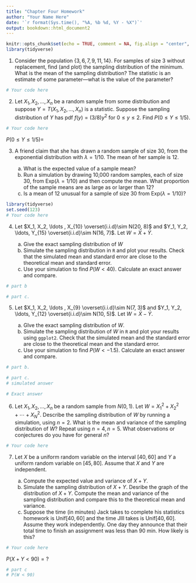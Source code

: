 ```yaml
---
title: "Chapter Four Homework"
author: "Your Name Here"
date: '`r format(Sys.time(), "%A, %b %d, %Y - %X")`'
output: bookdown::html_document2
---
```


```r
knitr::opts_chunk$set(echo = TRUE, comment = NA, fig.align = "center", warning = FALSE, message = FALSE)
library(tidyverse)
```

1. Consider the population $\{3, 6, 7, 9, 11, 14\}$.  For samples of size 3 without replacement, find (and plot) the sampling distribution of the minimum.  What is the mean of the sampling distribution?  The statistic is an estimate of some parameter---what is the value of the parameter?

```r
# Your code here
```


2.  Let $X_1, X_2, \ldots, X_n$ be a random sample from some distribution and suppose $Y = T(X_1, X_2, \ldots, X_n)$ is a statistic.  Suppose the sampling distribution of $Y$ has pdf $f(y) = (3/8)y^2$ for $0 \leq y \leq 2.$  Find $P(0 \leq Y \leq 1/5)$.

```r
# Your code here
```

$P(0 \leq Y \leq 1/5) =$


3. A friend claim that she has drawn a random sample of size 30, from the exponential distribution with $\lambda = 1/10$.  The mean of her sample is 12.

    a. What is the expected value of a sample mean?
    b. Run a simulation by drawing 10,000 random samples, each of size 30, from $\text{Exp}(\lambda = 1/10)$ and then compute the mean.  What proportion of the sample means are as large as or larger than 12?
    c. Is a mean of 12 unusual for a sample of size 30 from $\text{Exp}(\lambda = 1/10)$?
    



```r
library(tidyverse)
set.seed(123)
# Your code here
```

 
4. Let $X_1, X_2, \ldots , X_{10} \overset{i.i.d}\sim N(20, 8)$ and $Y_1, Y_2, \ldots, Y_{15} \overset{i.i.d}\sim N(16, 7)$.  Let $W = \bar{X} + \bar{Y}.$

      a. Give the exact sampling distribution of $W$
      b. Simulate the sampling distribution in `R` and plot your results.  Check that the simulated mean and standard error are close to the theoretical mean and standard error.
      c. Use your simulation to find $P(W < 40).$  Calculate an exact answer and compare.
      
    

```r
# part b
```

```r
# part c.
```

5. Let $X_1, X_2, \ldots , X_{9} \overset{i.i.d}\sim N(7, 3)$ and $Y_1, Y_2, \ldots, Y_{12} \overset{i.i.d}\sim N(10, 5)$.  Let $W = \bar{X} - \bar{Y}.$ 

      a.  GIve the exact sampling distribution of $W$.
      b. Simulate the sampling distribution of $W$ in `R` and plot your results using `ggplot2`.  Check that the simulated mean and the standard error are close to the theoretical mean and the standard error.
      c.  Use your simulation to find $P(W < -1.5)$.  Calculate an exact answer and compare.
      

```r
# part b.

# part c.
# simulated answer

# Exact answer

```
6.  Let $X_1, X_2, \ldots , X_n$ be a random sample from $N(0, 1)$.  Let $W = X_1^2 + X_2^2 + \cdots + X_N^2.$   Describe the sampling distribution of $W$ by running a simulation, using $n = 2.$  What is the mean and variance of the sampling distribution of $W$?  Repeat using $n = 4, n = 5.$  What observations or conjectures do you have for general $n$?

```r
# Your code here
```


7.  Let $X$ be a uniform random variable on the interval $[40, 60]$ and $Y$ a uniform random variable on $[45, 80].$  Assume that $X$ and $Y$ are independent.

      a. Compute the expected value and variance of $X + Y.$
      b. Simulate the sampling distribution of $X + Y.$  Desribe the graph of the distribution of $X + Y$.  Compute the mean and variance of the sampling distribution and compare this to the theoretical mean and variance.
      c.  Suppose the time (in minutes) Jack takes to complete his statistics homework is $\text{Unif}[40, 60]$ and the time JIll takes is $\text{Unif}[40, 60].$  Assume they work independently.  One day they announce that their total time to finish an assignment was less than 90 min.  How likely is this?
      


```r
# Your code here
```

$P(X + Y < 90) =?$

```r
# part c
# P(W < 90)
```


    